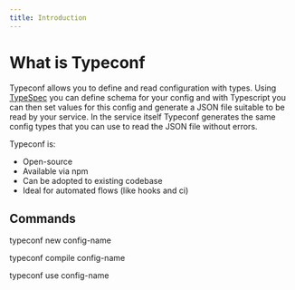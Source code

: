```yaml
---
title: Introduction
---
```


# What is Typeconf

Typeconf allows you to define and read configuration with types. Using
[TypeSpec](https://typespec.io) you can define schema for your config and with
Typescript you can then set values for this config and generate a JSON file
suitable to be read by your service. In the service itself Typeconf generates
the same config types that you can use to read the JSON file without errors.

Typeconf is:
 - Open-source
 - Available via npm
 - Can be adopted to existing codebase
 - Ideal for automated flows (like hooks and ci)

## Commands

typeconf new config-name

typeconf compile config-name

typeconf use config-name
